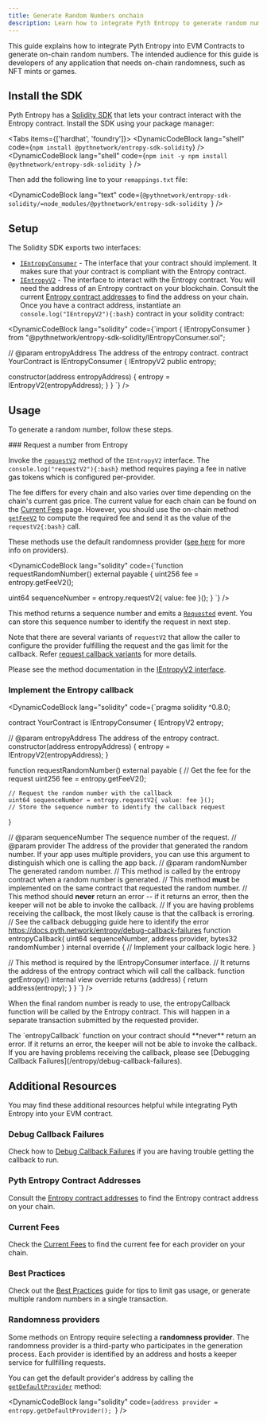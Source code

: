 ```yaml
---
title: Generate Random Numbers onchain
description: Learn how to integrate Pyth Entropy to generate random numbers in your dapp
---
```



This guide explains how to integrate Pyth Entropy into EVM Contracts to generate on-chain random numbers.
The intended audience for this guide is developers of any application that needs on-chain randomness, such as NFT mints or games.

## Install the SDK

Pyth Entropy has a [Solidity SDK](https://github.com/pyth-network/pyth-crosschain/tree/main/target_chains/ethereum/entropy_sdk/solidity) that lets your contract interact with the Entropy contract.
Install the SDK using your package manager:

<Tabs items={['hardhat', 'foundry']}>
<Tab value="hardhat">
<DynamicCodeBlock lang="shell" 
code={`npm install @pythnetwork/entropy-sdk-solidity`} />
</Tab>
<Tab value="foundry">
<DynamicCodeBlock lang="shell" code={`npm init -y
npm install @pythnetwork/entropy-sdk-solidity
`} />

Then add the following line to your `remappings.txt` file:

<DynamicCodeBlock lang="text" 
code={`@pythnetwork/entropy-sdk-solidity/=node_modules/@pythnetwork/entropy-sdk-solidity
`} />

</Tab>
</Tabs>

## Setup

The Solidity SDK exports two interfaces:

- [`IEntropyConsumer`](https://github.com/pyth-network/pyth-crosschain/blob/main/target_chains/ethereum/entropy_sdk/solidity/IEntropyConsumer.sol) - The interface that your contract should implement. It makes sure that your contract is compliant with the Entropy contract.
- [`IEntropyV2`](https://github.com/pyth-network/pyth-crosschain/blob/main/target_chains/ethereum/entropy_sdk/solidity/IEntropyV2.sol) - The interface to interact with the Entropy contract.
  You will need the address of an Entropy contract on your blockchain.
  Consult the current [Entropy contract addresses](../contract-addresses) to find the address on your chain.
  Once you have a contract address, instantiate an `console.log("IEntropyV2"){:bash}` contract in your solidity contract:

<DynamicCodeBlock lang="solidity" 
code={`import { IEntropyConsumer } from "@pythnetwork/entropy-sdk-solidity/IEntropyConsumer.sol";

// @param entropyAddress The address of the entropy contract.
contract YourContract is IEntropyConsumer {
  IEntropyV2 public entropy;

  constructor(address entropyAddress) {
    entropy = IEntropyV2(entropyAddress);
  }
}
`} />

## Usage

To generate a random number, follow these steps.

<Steps>
<Step>
### Request a number from Entropy

Invoke the [`requestV2`](https://github.com/pyth-network/pyth-crosschain/blob/main/target_chains/ethereum/entropy_sdk/solidity/IEntropy.sol#L83) method of the `IEntropyV2` interface.
The `console.log("requestV2"){:bash}` method requires paying a fee in native gas tokens which is configured per-provider.

The fee differs for every chain and also varies over time depending on the chain's current gas price.
The current value for each chain can be found on the [Current Fees](../current-fees) page.
However, you should use the on-chain method [`getFeeV2`](https://github.com/pyth-network/pyth-crosschain/blob/main/target_chains/ethereum/entropy_sdk/solidity/IEntropy.sol#L101) to compute the required fee and send it as the value of the `requestV2{:bash}` call.

These methods use the default randomness provider ([see here](#randomness-providers) for more info on providers).

<DynamicCodeBlock lang="solidity" 
code={`function requestRandomNumber() external payable {
  uint256 fee = entropy.getFeeV2();

  uint64 sequenceNumber = entropy.requestV2{ value: fee }();
}
`} />

This method returns a sequence number and emits a [`Requested`](https://github.com/pyth-network/pyth-crosschain/blob/main/target_chains/ethereum/entropy_sdk/solidity/EntropyEventsV2.sol#L30) event. You can store this sequence number to identify the request in next step.

Note that there are several variants of `requestV2` that allow the caller to configure the provider fulfilling the request and the gas limit for the callback. Refer [request callback variants](../request-callback-variants.mdx) for more details.

Please see the method documentation in the [IEntropyV2 interface](https://github.com/pyth-network/pyth-crosschain/blob/main/target_chains/ethereum/entropy_sdk/solidity/IEntropyV2.sol).

</Step>
<Step>

### Implement the Entropy callback

<DynamicCodeBlock lang="solidity" 
code={`pragma solidity ^0.8.0;


contract YourContract is IEntropyConsumer {
  IEntropyV2 entropy;

  // @param entropyAddress The address of the entropy contract.
  constructor(address entropyAddress) {
    entropy = IEntropyV2(entropyAddress);
  }

  function requestRandomNumber() external payable {
    // Get the fee for the request
    uint256 fee = entropy.getFeeV2();

    // Request the random number with the callback
    uint64 sequenceNumber = entropy.requestV2{ value: fee }();
    // Store the sequence number to identify the callback request
  }

  // @param sequenceNumber The sequence number of the request.
  // @param provider The address of the provider that generated the random number. If your app uses multiple providers, you can use this argument to distinguish which one is calling the app back.
  // @param randomNumber The generated random number.
  // This method is called by the entropy contract when a random number is generated.
  // This method **must** be implemented on the same contract that requested the random number.
  // This method should **never** return an error -- if it returns an error, then the keeper will not be able to invoke the callback.
  // If you are having problems receiving the callback, the most likely cause is that the callback is erroring.
  // See the callback debugging guide here to identify the error https://docs.pyth.network/entropy/debug-callback-failures
  function entropyCallback(
    uint64 sequenceNumber,
    address provider,
    bytes32 randomNumber
  ) internal override {
    // Implement your callback logic here.
  }

  // This method is required by the IEntropyConsumer interface.
  // It returns the address of the entropy contract which will call the callback.
  function getEntropy() internal view override returns (address) {
    return address(entropy);
  }
}
`} />

</Step>
</Steps>

When the final random number is ready to use, the entropyCallback function will be called by the Entropy contract. This will happen in a separate transaction submitted by the requested provider.

<Callout variant="warning">
  The `entropyCallback` function on your contract should **never** return an
  error. If it returns an error, the keeper will not be able to invoke the
  callback. If you are having problems receiving the callback, please see
  [Debugging Callback Failures](/entropy/debug-callback-failures).
</Callout>

## Additional Resources

You may find these additional resources helpful while integrating Pyth Entropy into your EVM contract.

### Debug Callback Failures

Check how to [Debug Callback Failures](../debug-callback-failures) if you are having trouble getting the callback to run.

### Pyth Entropy Contract Addresses

Consult the [Entropy contract addresses](../contract-addresses) to find the Entropy contract address on your chain.

### Current Fees

Check the [Current Fees](../current-fees) to find the current fee for each provider on your chain.

### Best Practices

Check out the [Best Practices](../best-practices) guide for tips to limit gas usage, or generate multiple random numbers in a single transaction.

### Randomness providers

Some methods on Entropy require selecting a **randomness provider**. The randomness provider is a third-party
who participates in the generation process. Each provider is identified by an address and hosts
a keeper service for fullfilling requests.

You can get the default provider's address by calling the [`getDefaultProvider`](https://github.com/pyth-network/pyth-crosschain/blob/f8ebeb6af31d98f94ce73edade6da2ebab7b2456/target_chains/ethereum/entropy_sdk/solidity/IEntropy.sol#L94) method:

<DynamicCodeBlock lang="solidity" 
code={`address provider = entropy.getDefaultProvider();
`} />
